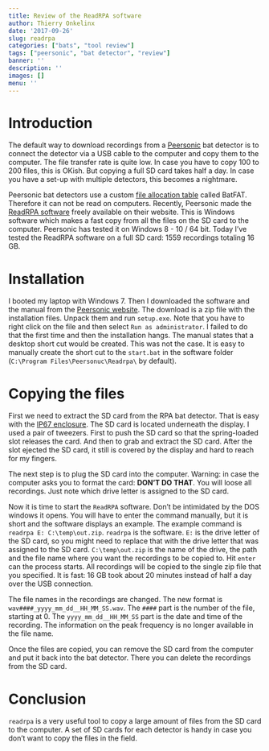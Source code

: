 ```yaml
---
title: Review of the ReadRPA software
author: Thierry Onkelinx
date: '2017-09-26'
slug: readrpa
categories: ["bats", "tool review"]
tags: ["peersonic", "bat detector", "review"]
banner: ''
description: ''
images: []
menu: ''
---
```


# Introduction

The default way to download recordings from a [Peersonic](http://peersonic.co.uk) bat detector is to connect the detector via a USB cable to the computer and copy them to the computer. The file transfer rate is quite low. In case you have to copy 100 to 200 files, this is OKish. But copying a full SD card takes half a day. In case you have a set-up with multiple detectors, this becomes a nightmare.

Peersonic bat detectors use a custom [file allocation table](https://en.wikipedia.org/wiki/File_Allocation_Table) called BatFAT. Therefore it can not be read on computers. Recently, Peersonic made the [ReadRPA software](http://peersonic.co.uk/technical-support/) freely available on their website. This is Windows software which makes a fast copy from all the files on the SD card to the computer. Peersonic has tested it on Windows 8 - 10 / 64 bit. Today I've tested the ReadRPA software on a full SD card: 1559 recordings totaling 16 GB. 

# Installation

I booted my laptop with Windows 7. Then I downloaded the software and the manual from the [Peersonic website](http://peersonic.co.uk/technical-support/). The download is a zip file with the installation files. Unpack them and run `setup.exe`. Note that you have to right click on the file and then select `Run as administrator`. I failed to do that the first time and then the installation hangs. The manual states that a desktop short cut would be created. This was not the case. It is easy to manually create the short cut to the `start.bat` in the software folder (`C:\Program Files\Peersonuc\Readrpa\` by default).

# Copying the files

First we need to extract the SD card from the RPA bat detector. That is easy with the [IP67 enclosure](../../07/peersonic-ip67). The SD card is located underneath the display. I used a pair of tweezers. First to push the SD card so that the spring-loaded slot releases the card. And then to grab and extract the SD card. After the slot ejected the SD card, it still is covered by the display and hard to reach for my fingers.

The next step is to plug the SD card into the computer. Warning: in case the computer asks you to format the card: **DON'T DO THAT**. You will loose all recordings. Just note which drive letter is assigned to the SD card.

Now it is time to start the `ReadRPA` software. Don't be intimidated by the DOS windows it opens. You will have to enter the command manually, but it is short and the software displays an example. The example command is `readrpa E: C:\temp\out.zip`. `readrpa` is the software. `E:` is the drive letter of the SD card, so you might need to replace that with the drive letter that was assigned to the SD card. `C:\temp\out.zip` is the name of the drive, the path and the file name where you want the recordings to be copied to. Hit `enter` can the process starts. All recordings will be copied to the single zip file that you specified. It is fast: 16 GB took about 20 minutes instead of half a day over the USB connection.

The file names in the recordings are changed. The new format is `wav####_yyyy_mm_dd__HH_MM_SS.wav`. The `####` part is the number of the file, starting at 0. The `yyyy_mm_dd__HH_MM_SS` part is the date and time of the recording. The information on the peak frequency is no longer available in the file name.

Once the files are copied, you can remove the SD card from the computer and put it back into the bat detector. There you can delete the recordings from the SD card.

# Conclusion

`readrpa` is a very useful tool to copy a large amount of files from the SD card to the computer. A set of SD cards for each detector is handy in case you don't want to copy the files in the field.
